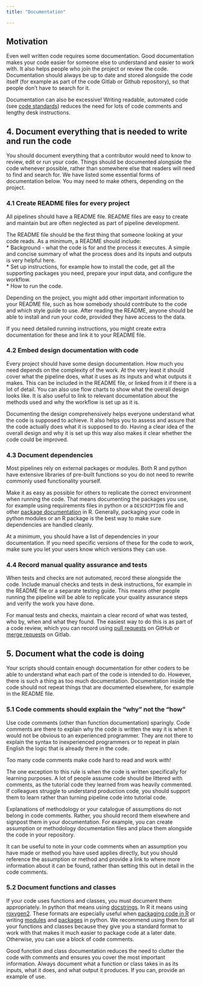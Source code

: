 ```yaml
---
title: "Documentation"

---
```


## Motivation

Even well written code requires some documentation. Good documentation makes your code easier for someone else to understand and easier to work with. It also helps people who join the project or review the code. Documentation should always be up to date and stored alongside the code itself (for example as part of the code Gitlab or Github repository), so that people don’t have to search for it.

Documentation can also be excessive! Writing readable, automated code (see [code standards](code_standards.html)) reduces the need for lots of code comments and lengthy desk instructions. 

## 4. Document everything that is needed to write and run the code

You should document everything that a contributor would need to know to review, edit or run your code. Things should be documented alongside the code whenever possible, rather than somewhere else that readers will need to find and search for. We have listed some essential forms of documentation below. You may need to make others, depending on the project.

### 4.1 Create README files for every project
All pipelines should have a README file. README files are easy to create and maintain but are often neglected as part of pipeline development. 

The README file should be the first thing that someone looking at your code reads. As a minimum, a README should include:    
*	Background - what the code is for and the process it executes.  A simple and concise summary of what the process does and its inputs and outputs is very helpful here.  
*	Set up instructions, for example how to install the code, get all the supporting packages you need, prepare your input data, and configure the workflow.    
*	How to run the code.    

Depending on the project, you might add other important information to your README file, such as how somebody should contribute to the code and which style guide to use. After reading the README, anyone should be able to install and run your code, provided they have access to the data.

If you need detailed running instructions, you might create extra documentation for these and link it to your README file.

### 4.2	Embed design documentation with code
Every project should have some design documentation. How much you need depends on the complexity of the work. At the very least it should cover what the pipeline does, what it uses as its inputs and what outputs it makes. This can be included in the README file, or linked from it if there is a lot of detail. You can also use flow charts to show what the overall design looks like. It is also useful to link to relevant documentation about the methods used and why the workflow is set up as it is. 

Documenting the design comprehensively helps everyone understand what the code is supposed to achieve. It also helps you to assess and assure that the code actually does what it is supposed to do. Having a clear idea of the overall design and why it is set up this way also makes it clear whether the code could be improved.

### 4.3 Document dependencies
Most pipelines rely on external packages or modules. Both R and python have extensive libraries of pre-built functions so you do not need to rewrite commonly used functionality yourself. 

Make it as easy as possible for others to replicate the correct environment when running the code. That means documenting the packages you use, for example using requirements files in python or a `DESCRIPTION` file and other [package documentation](https://r-pkgs.org/) in R. Generally, packaging your code in python modules or an R package is the best way to make sure dependencies are handled cleanly.

At a minimum, you should have a list of dependencies in your documentation. If you need specific versions of these for the code to work, make sure you let your users know which versions they can use. 

### 4.4 Record manual quality assurance and tests
When tests and checks are not automated, record these alongside the code. Include manual checks and tests in desk instructions, for example in the README file or a separate testing guide. This means other people running the pipeline will be able to replicate your quality assurance steps and verify the work you have done.

For manual tests and checks, maintain a clear record of what was tested, who by, when and what they found. The easiest way to do this is as part of a code review, which you can record using [pull requests](https://docs.github.com/en/pull-requests/collaborating-with-pull-requests/proposing-changes-to-your-work-with-pull-requests/about-pull-requests) on GitHub or [merge requests](https://docs.gitlab.com/ee/user/project/merge_requests/) on Gitlab.

## 5. Document what the code is doing

Your scripts should contain enough documentation for other coders to be able to understand what each part of the code is intended to do. However, there is such a thing as too much documentation. Documentation inside the code should not repeat things that are documented elsewhere, for example in the README file.

### 5.1 Code comments should explain the “why” not the “how”
Use code comments (other than function documentation) sparingly. Code comments are there to explain why the code is written the way it is when it would not be obvious to an experienced programmer. They are not there to explain the syntax to inexperienced programmers or to repeat in plain English the logic that is already there in the code. 

::: {.callout-tip} 
Too many code comments make code hard to read and work with! 

The one exception to this rule is when the code is written specifically for learning purposes. A lot of people assume code should be littered with comments, as the tutorial code they learned from was heavily commented. If colleagues struggle to understand production code, you should support them to learn rather than turning pipeline code into tutorial code.
:::

Explanations of methodology or your catalogue of assumptions do not belong in code comments. Rather, you should record them elsewhere and signpost them in your documentation. For example, you can create assumption or methodology documentation files and place them alongside the code in your repository. 

It can be useful to note in your code comments when an assumption you have made or method you have used applies directly, but you should reference the assumption or method and provide a link to where more information about it can be found, rather than setting this out in detail in the code comments.

### 5.2 Document functions and classes
If your code uses functions and classes, you must document them appropriately. In python that means using [docstrings](https://peps.python.org/pep-0257/). In R it means using [roxygen2](https://roxygen2.r-lib.org/). These formats are especially useful when [packaging code in R](https://r-pkgs.org/) or writing [modules](https://www.learnpython.org/en/Modules_and_Packages) and [packages](https://py-pkgs.org/) in python. We recommend using them for all your functions and classes because they give you a standard format to work with that makes it much easier to package code at a later date. Otherwise, you can use a block of code comments.

Good function and class documentation reduces the need to clutter the code with comments and ensures you cover the most important information. Always document what a function or class takes in as its inputs, what it does, and what output it produces. If you can, provide an example of use.
